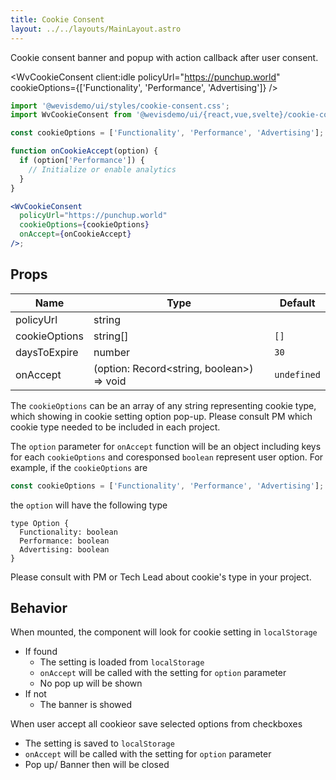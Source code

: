 ```yaml
---
title: Cookie Consent
layout: ../../layouts/MainLayout.astro
---
```



Cookie consent banner and popup with action callback after user consent.

<WvCookieConsent
  client:idle
  policyUrl="https://punchup.world"
  cookieOptions={['Functionality', 'Performance', 'Advertising']}
/>

```jsx
import '@wevisdemo/ui/styles/cookie-consent.css';
import WvCookieConsent from '@wevisdemo/ui/{react,vue,svelte}/cookie-consent';
```

```jsx
const cookieOptions = ['Functionality', 'Performance', 'Advertising'];

function onCookieAccept(option) {
  if (option['Performance']) {
    // Initialize or enable analytics
  }
}

<WvCookieConsent
  policyUrl="https://punchup.world"
  cookieOptions={cookieOptions}
  onAccept={onCookieAccept}
/>;
```

## Props

| Name          | Type                                       | Default     |
| ------------- | ------------------------------------------ | ----------- |
| policyUrl     | string                                     |             |
| cookieOptions | string[]                                   | `[]`        |
| daysToExpire  | number                                     | `30`        |
| onAccept      | (option: Record\<string, boolean>) => void | `undefined` |

The `cookieOptions` can be an array of any string representing cookie type, which showing in cookie setting option pop-up. Please consult PM which cookie type needed to be included in each project.

The `option` parameter for `onAccept` function will be an object including keys for each `cookieOptions` and coresponsed `boolean` represent user option. For example, if the `cookieOptions` are

```js
const cookieOptions = ['Functionality', 'Performance', 'Advertising'];
```

the `option` will have the following type

```tsx
type Option {
  Functionality: boolean
  Performance: boolean
  Advertising: boolean
}
```

Please consult with PM or Tech Lead about cookie's type in your project.

## Behavior

When mounted, the component will look for cookie setting in `localStorage`

- If found
  - The setting is loaded from `localStorage`
  - `onAccept` will be called with the setting for `option` parameter
  - No pop up will be shown
- If not
  - The banner is showed

When user accept all cookieor save selected options from checkboxes

- The setting is saved to `localStorage`
- `onAccept` will be called with the setting for `option` parameter
- Pop up/ Banner then will be closed
